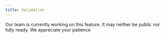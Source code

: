 ```yaml
---
title: Validation
---
```


<Warning>
  Our team is currently working on this feature. It may neither be public nor
  fully ready. We appreciate your patience
</Warning>
